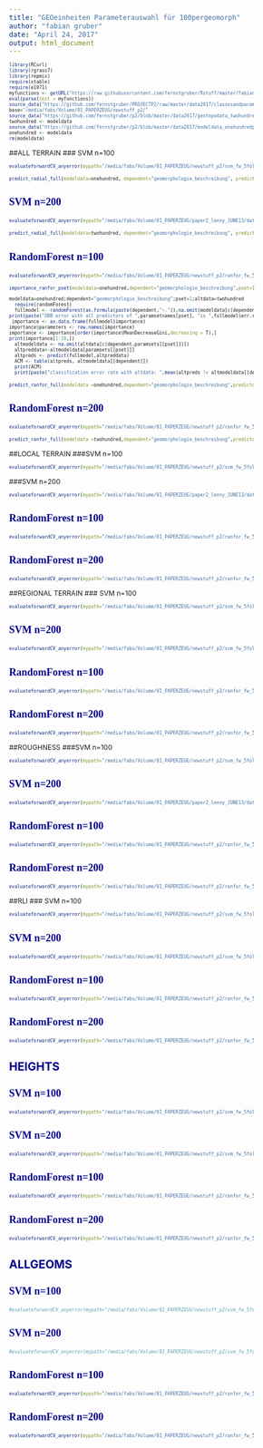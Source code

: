 ```yaml
---
title: "GEOeinheiten Parameterauswahl für 100pergeomorph"
author: "fabian gruber"
date: "April 24, 2017"
output: html_document
---
```

<style type="text/css">

body{ /* Normal  */
      font-size: 12px;
  }
td {  /* Table  */
  font-size: 12px;
}
h1.title {
  font-size: 38px;
  color: DarkRed;
}
h1 { /* Header 1 */
  font-size: 22px;
  color: DarkBlue;
}
h2 { /* Header 2 */
    font-size:20px;
  color: DarkBlue;
}
h3 { /* Header 3 */
  font-size: 18px;
  font-family: "Times New Roman", Times, serif;
  color: DarkBlue;
}
code.r{ /* Code block */
    font-size: 8px;
}
pre { /* Code block - determines code spacing between lines */
    font-size: 14px;
}
</style>

      
```r
library(RCurl)
library(rgrass7)
library(repmis)
require(xtable)
require(e1071)
myfunctions <- getURL("https://raw.githubusercontent.com/fernstgruber/Rstuff/master/fabiansandrossitersfunctions.R", ssl.verifypeer = FALSE)
eval(parse(text = myfunctions))
source_data("https://github.com/fernstgruber/PROJECTP2/raw/master/data2017/classesandparamsets.RData")
base="/media/fabs/Volume/01_PAPERZEUG/newstuff_p2/"
source_data("https://github.com/fernstgruber/p2/blob/master/data2017/geotopodata_twohundredpergeomorph_2017.RData?raw=true")
twohundred <- modeldata
source_data("https://github.com/fernstgruber/p2/blob/master/data2017/modeldata_onehundredpergeomorph.RData?raw=true")
onehundred <- modeldata
rm(modeldata)
```

##ALL TERRAIN 
### SVM n=100
```r
evaluateforwardCV_anyerror(mypath="/media/fabs/Volume/01_PAPERZEUG/newstuff_p2/svm_fw_5fold_10p_geomorphologie_beschreibung_allterraincols_100pg",kk = 1:5,endround = 10,error = "cverror",geheim="geheimerprederror",yrange=c(0,1))
```

```r
predict_radial_full(modeldata=onehundred, dependent="geomorphologie_beschreibung", predictors=c("Channel_Network_Base_Level","slope_DTM_50m_avg_ws7","Texture","ChannelNetworkBaseLevel", "Modified_Catchment_Area","VerticalDistancetoChannelNetwork","Catchment_slope","Topographic_Wetness_Index","TPI_i0m_o400m","Convexity"))
```

### SVM n=200
```r
evaluateforwardCV_anyerror(mypath="/media/fabs/Volume/01_PAPERZEUG/paper2_lenny_JUNE13/data_paper2/data2017/svm_fw_5fold_10p_geomorphologie_beschreibung_allterraincols_200pg",kk = 1:5,endround = 10,error = "cverror",geheim="geheimerprederror",yrange=c(0,1))
```
```r
predict_radial_full(modeldata=twohundred, dependent="geomorphologie_beschreibung", predictors=c("Channel_Network_Base_Level","slope_DTM_50m_avg_ws7","Texture","ChannelNetworkBaseLevel", "Modified_Catchment_Area","VerticalDistancetoChannelNetwork","Catchment_slope","Topographic_Wetness_Index","TPI_i0m_o400m","Convexity"))
```
### RandomForest n=100
```r
evaluateforwardCV_anyerror(mypath="/media/fabs/Volume/01_PAPERZEUG/newstuff_p2/ranfor_fw_5fold_10p_geomorphologie_beschreibung_allterraincols_100pg",kk = 1:5,endround = 10,error = "cverror",geheim="geheimerprederror",yrange=c(0,1))
```

```r
importance_ranfor_pset(modeldata=onehundred,dependent="geomorphologie_beschreibung",pset=1,altdata=twohundred)

modeldata=onehundred;dependent="geomorphologie_beschreibung";pset=1;altdata=twohundred
  require(randomForest)
  fullmodel <- randomForest(as.formula(paste(dependent,"~.")),na.omit(modeldata[c(dependent,paramsets[[pset]])]))
print(paste("OBB error with all predictors of ",paramsetnames[pset], "is ",fullmodel$err.rate[nrow(fullmodel$err.rate),1]))
 importance <- as.data.frame(fullmodel$importance)
importance$parameters <- row.names(importance)
importance <- importance[order(importance$MeanDecreaseGini,decreasing = T),]
print(importance[1:10,])
  altmodeldata <- na.omit(altdata[c(dependent,paramsets[[pset]])])
  altpreddata<-altmodeldata[paramsets[[pset]]]
  altpreds <- predict(fullmodel,altpreddata)
  ACM <- table(altpreds, altmodeldata[[dependent]])
  print(ACM)
  print(paste("classification error rate with altdata: ",mean(altpreds != altmodeldata[[dependent]])))
```


```r
predict_ranfor_full(modeldata =onehundred,dependent="geomorphologie_beschreibung",predictors=c("Channel_Network_Base_Level","slope_DTM_50m_avg_ws7","Texture","ChannelNetworkBaseLevel", "Catchment_Area2","VerticalDistancetoChannelNetwork","Convexity"),pset=1,altdata=twohundred)
```


### RandomForest n=200
```r
evaluateforwardCV_anyerror(mypath="/media/fabs/Volume/01_PAPERZEUG/newstuff_p2/ranfor_fw_5fold_10p_geomorphologie_beschreibung_allterraincols_200pg",kk = 1:5,endround = 10,error = "cverror",geheim="geheimerprederror",yrange=c(0,1))
```
```r
predict_ranfor_full(modeldata =twohundred,dependent="geomorphologie_beschreibung",predictors=c("Channel_Network_Base_Level","slope_DTM_50m_avg_ws7","Texture","ChannelNetworkBaseLevel", "Catchment_Area2","VerticalDistancetoChannelNetwork","Convexity"),pset=1,altdata=onehundred)
```
##LOCAL TERRAIN 
###SVM n=100
```r
evaluateforwardCV_anyerror(mypath="/media/fabs/Volume/01_PAPERZEUG/newstuff_p2/svm_fw_5fold_10p_geomorphologie_beschreibung_localterrain_100pg/",kk = 1:5,endround = 10,error = "cverror",geheim="geheimerprederror",yrange=c(0,1))
```
###SVM n=200
```r
evaluateforwardCV_anyerror(mypath="/media/fabs/Volume/01_PAPERZEUG/paper2_lenny_JUNE13/data_paper2/data2017/svm_fw_5fold_10p_geomorphologie_beschreibung_localterrain_200pg/",kk = 1:5,endround = 10,error = "cverror",geheim="geheimerprederror",yrange=c(0,1))
```
### RandomForest n=100
```r
evaluateforwardCV_anyerror(mypath="/media/fabs/Volume/01_PAPERZEUG/newstuff_p2/ranfor_fw_5fold_10p_geomorphologie_beschreibung_localterrain_100pg",kk = 1:5,endround = 10,error = "cverror",geheim="geheimerprederror",yrange=c(0,1))
```
### RandomForest n=200
```r
evaluateforwardCV_anyerror(mypath="/media/fabs/Volume/01_PAPERZEUG/newstuff_p2/ranfor_fw_5fold_10p_geomorphologie_beschreibung_localterrain_200pg",kk = 1:5,endround = 10,error = "cverror",geheim="geheimerprederror",yrange=c(0,1))
```

##REGIONAL TERRAIN 
### SVM n=100
```r
evaluateforwardCV_anyerror(mypath="/media/fabs/Volume/01_PAPERZEUG/newstuff_p2/svm_fw_5fold_10p_geomorphologie_beschreibung_regionalterrain_100pg/",kk = 1:5,endround = 10,error = "cverror",geheim="geheimerprederror",yrange=c(0,1))
```
### SVM n=200 
```r
evaluateforwardCV_anyerror(mypath="/media/fabs/Volume/01_PAPERZEUG/newstuff_p2/svm_fw_5fold_10p_geomorphologie_beschreibung_regionalterrain_200pg/",kk = 1:5,endround = 10,error = "cverror",geheim="geheimerprederror",yrange=c(0,1))
```
### RandomForest n=100
```r
evaluateforwardCV_anyerror(mypath="/media/fabs/Volume/01_PAPERZEUG/newstuff_p2/ranfor_fw_5fold_10p_geomorphologie_beschreibung_regionalterrain_100pg",kk = 1:5,endround = 10,error = "cverror",geheim="geheimerprederror",yrange=c(0,1))
```
### RandomForest n=200
```r
evaluateforwardCV_anyerror(mypath="/media/fabs/Volume/01_PAPERZEUG/newstuff_p2/ranfor_fw_5fold_10p_geomorphologie_beschreibung_regionalterrain_200pg",kk = 1:5,endround = 10,error = "cverror",geheim="geheimerprederror",yrange=c(0,1))
```
##ROUGHNESS
###SVM n=100
```r
evaluateforwardCV_anyerror(mypath="/media/fabs/Volume/01_PAPERZEUG/newstuff_p2/svm_fw_5fold_10p_geomorphologie_beschreibung_roughnesscols_100pg/",kk = 1:5,endround = 10,error = "cverror",geheim="geheimerprederror",yrange=c(0,1))
```
### SVM n=200 
```r
evaluateforwardCV_anyerror(mypath="/media/fabs/Volume/01_PAPERZEUG/paper2_lenny_JUNE13/data_paper2/data2017/svm_fw_5fold_10p_geomorphologie_beschreibung_roughnesscols_200pg/",kk = 1:5,endround = 10,error = "cverror",geheim="geheimerprederror",yrange=c(0,1))
```
### RandomForest n=100
```r
evaluateforwardCV_anyerror(mypath="/media/fabs/Volume/01_PAPERZEUG/newstuff_p2/ranfor_fw_5fold_10p_geomorphologie_beschreibung_roughnesscols_100pg",kk = 1:5,endround = 10,error = "cverror",geheim="geheimerprederror",yrange=c(0,1))
```
### RandomForest n=200
```r
evaluateforwardCV_anyerror(mypath="/media/fabs/Volume/01_PAPERZEUG/newstuff_p2/ranfor_fw_5fold_10p_geomorphologie_beschreibung_roughnesscols_200pg",kk = 1:5,endround = 10,error = "cverror",geheim="geheimerprederror",yrange=c(0,1))
```
##RLI
### SVM n=100
```r
evaluateforwardCV_anyerror(mypath="/media/fabs/Volume/01_PAPERZEUG/newstuff_p2/svm_fw_5fold_10p_geomorphologie_beschreibung_rlicols_100pg/",kk = 1:5,endround = 10,error = "cverror",geheim="geheimerprederror",yrange=c(0,1))
```
### SVM n=200
```r
evaluateforwardCV_anyerror(mypath="/media/fabs/Volume/01_PAPERZEUG/newstuff_p2/svm_fw_5fold_10p_geomorphologie_beschreibung_rlicols_200pg/",kk = 1:5,endround = 10,error = "cverror",geheim="geheimerprederror",yrange=c(0,1))
```
### RandomForest n=100
```r
evaluateforwardCV_anyerror(mypath="/media/fabs/Volume/01_PAPERZEUG/newstuff_p2/ranfor_fw_5fold_10p_geomorphologie_beschreibung_rlicols_100pg",kk = 1:5,endround = 10,error = "cverror",geheim="geheimerprederror",yrange=c(0,1))
```
### RandomForest n=200
```r
evaluateforwardCV_anyerror(mypath="/media/fabs/Volume/01_PAPERZEUG/newstuff_p2/ranfor_fw_5fold_10p_geomorphologie_beschreibung_rlicols_200pg",kk = 1:5,endround = 10,error = "cverror",geheim="geheimerprederror",yrange=c(0,1))
```

## HEIGHTS
### SVM n=100
```r
evaluateforwardCV_anyerror(mypath="/media/fabs/Volume/01_PAPERZEUG/newstuff_p2/svm_fw_5fold_10p_geomorphologie_beschreibung_heights_100pg",kk = 1:5,endround = 10,error = "cverror",geheim="geheimerprederror",yrange=c(0,1))
```
### SVM n=200
```r
evaluateforwardCV_anyerror(mypath="/media/fabs/Volume/01_PAPERZEUG/newstuff_p2/svm_fw_5fold_10p_geomorphologie_beschreibung_heights_200pg",kk = 1:5,endround = 10,error = "cverror",geheim="geheimerprederror",yrange=c(0,1))
```
### RandomForest n=100
```r
evaluateforwardCV_anyerror(mypath="/media/fabs/Volume/01_PAPERZEUG/newstuff_p2/ranfor_fw_5fold_10p_geomorphologie_beschreibung_heights_100pg",kk = 1:5,endround = 10,error = "cverror",geheim="geheimerprederror",yrange=c(0,1))
```
### RandomForest n=200
```r
evaluateforwardCV_anyerror(mypath="/media/fabs/Volume/01_PAPERZEUG/newstuff_p2/ranfor_fw_5fold_10p_geomorphologie_beschreibung_heights_200pg",kk = 1:5,endround = 10,error = "cverror",geheim="geheimerprederror",yrange=c(0,1))
```

## ALLGEOMS
### SVM n=100
```r
#evaluateforwardCV_anyerror(mypath="/media/fabs/Volume/01_PAPERZEUG/newstuff_p2/svm_fw_5fold_10p_geomorphologie_beschreibung_heights_100pg",kk = 1:5,endround = 10,error = "cverror",geheim="geheimerprederror",yrange=c(0,1))
```
### SVM n=200
```r
#evaluateforwardCV_anyerror(mypath="/media/fabs/Volume/01_PAPERZEUG/newstuff_p2/svm_fw_5fold_10p_geomorphologie_beschreibung_heights_200pg",kk = 1:5,endround = 10,error = "cverror",geheim="geheimerprederror",yrange=c(0,1))
```
### RandomForest n=100
```r
evaluateforwardCV_anyerror(mypath="/media/fabs/Volume/01_PAPERZEUG/newstuff_p2/ranfor_fw_5fold_10p_geomorphologie_beschreibung_allgeoms_100pg",kk = 1:5,endround = 10,error = "cverror",geheim="geheimerprederror",yrange=c(0,1))
```
### RandomForest n=200
```r
evaluateforwardCV_anyerror(mypath="/media/fabs/Volume/01_PAPERZEUG/newstuff_p2/ranfor_fw_5fold_10p_geomorphologie_beschreibung_allgeoms_200pg",kk = 1:5,endround = 10,error = "cverror",geheim="geheimerprederror",yrange=c(0,1))
```






